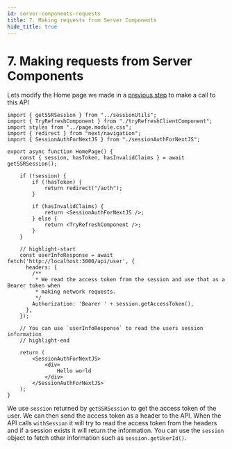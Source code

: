 ```yaml
---
id: server-components-requests
title: 7. Making requests from Server Components
hide_title: true
---
```


<!-- COPY DOCS -->
<!-- ./thirdpartyemailpassword/nextjs/app-directory/server-components-requests.mdx -->

# 7. Making requests from Server Components

Lets modify the Home page we made in a [previous step](../protecting-route.mdx) to make a call to this API

```tsx title="app/components/home.tsx"
import { getSSRSession } from "../sessionUtils";
import { TryRefreshComponent } from "./tryRefreshClientComponent";
import styles from "../page.module.css";
import { redirect } from "next/navigation";
import { SessionAuthForNextJS } from "./sessionAuthForNextJS";

export async function HomePage() {
    const { session, hasToken, hasInvalidClaims } = await getSSRSession();

    if (!session) {
        if (!hasToken) {
            return redirect("/auth");
        }

        if (hasInvalidClaims) {
            return <SessionAuthForNextJS />;
        } else {
            return <TryRefreshComponent />;
        }
    }

    // highlight-start
    const userInfoResponse = await fetch('http://localhost:3000/api/user', {
      headers: {
        /**
         * We read the access token from the session and use that as a Bearer token when
         * making network requests.
         */
        Authorization: 'Bearer ' + session.getAccessToken(),
      },
    });

    // You can use `userInfoResponse` to read the users session information
    // highlight-end

    return (
        <SessionAuthForNextJS>
            <div>
                Hello world
            </div>
        </SessionAuthForNextJS>
    );
}
```

We use `session` returned by `getSSRSession` to get the access token of the user. We can then send the access token as a header to the API. When the API calls `withSession` it will try to read the access token from the headers and if a session exists it will return the information. You can use the `session` object to fetch other information such as `session.getUserId()`.
